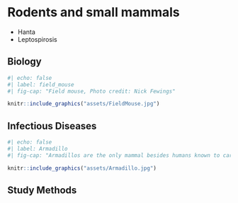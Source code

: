 # Rodents and small mammals

::: {.callout-note title="Infections"}
- Hanta
- Leptospirosis
:::

## Biology

```r
#| echo: false
#| label: field_mouse
#| fig-cap: "Field mouse, Photo credit: Nick Fewings"

knitr::include_graphics("assets/FieldMouse.jpg")
```

## Infectious Diseases


```r
#| echo: false
#| label: Armadillo
#| fig-cap: "Armadillos are the only mammal besides humans known to carry *Mycobacterium leprae*, the causative agent of leprosy, Photo credit: Lily Miller"

knitr::include_graphics("assets/Armadillo.jpg")
```
## Study Methods